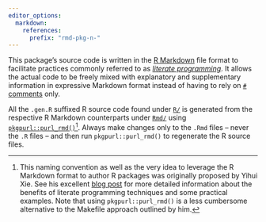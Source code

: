 ```yaml
---
editor_options:
  markdown:
    references:
      prefix: "rmd-pkg-n-"
---
```


This package's source code is written in the [R Markdown](https://rmarkdown.rstudio.com/) file format to facilitate practices commonly referred to as [*literate
programming*](https://en.wikipedia.org/wiki/Literate_programming). It allows the actual code to be freely mixed with explanatory and supplementary information
in expressive Markdown format instead of having to rely on [`#` comments](https://cran.r-project.org/doc/manuals/r-release/R-lang.html#Comments) only.

All the `.gen.R` suffixed R source code found under [`R/`](R/) is generated from the respective R Markdown counterparts under [`Rmd/`](Rmd/) using
[`pkgpurl::purl_rmd()`](https://pkgpurl.rpkg.dev/dev/reference/purl_rmd.html)[^rmd-pkg-n--1]. Always make changes only to the `.Rmd` files -- never the `.R`
files -- and then run `pkgpurl::purl_rmd()` to regenerate the R source files.

[^rmd-pkg-n--1]: This naming convention as well as the very idea to leverage the R Markdown format to author R packages was originally proposed by Yihui Xie.
    See his excellent [blog post](https://yihui.name/rlp/) for more detailed information about the benefits of literate programming techniques and some
    practical examples. Note that using `pkgpurl::purl_rmd()` is a less cumbersome alternative to the Makefile approach outlined by him.
